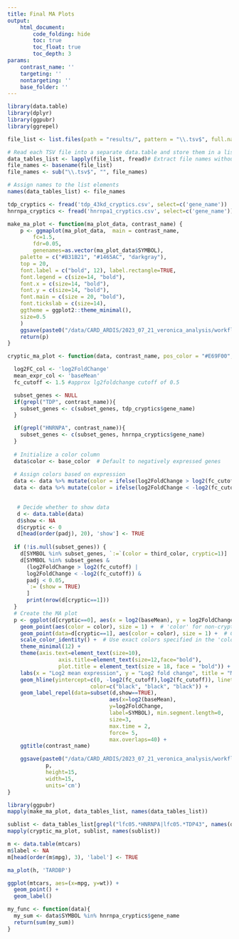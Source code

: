```yaml
---
title: Final MA Plots
output:
    html_document:
        code_folding: hide
        toc: true
        toc_float: true
        toc_depth: 3
params:
    contrast_name: ''
    targeting: ''
    nontargeting: ''
    base_folder: ''
---
```


```r
library(data.table)
library(dplyr)
library(ggpubr)
library(ggrepel)

file_list <- list.files(path = "results/", pattern = "\\.tsv$", full.names = TRUE)

# Read each TSV file into a separate data.table and store them in a list
data_tables_list <- lapply(file_list, fread)# Extract file names without the path and extension
file_names <- basename(file_list)
file_names <- sub("\\.tsv$", "", file_names)

# Assign names to the list elements
names(data_tables_list) <- file_names

tdp_cryptics <- fread('tdp_43kd_cryptics.csv', select=c('gene_name'))
hnrnpa_cryptics <- fread('hnrnpa1_cryptics.csv', select=c('gene_name'))

```

```r
make_ma_plot <- function(ma_plot_data, contrast_name) {
    p <- ggmaplot(ma_plot_data,  main = contrast_name, 
        fc=1.5, 
        fdr=0.05, 
        genenames=as.vector(ma_plot_data$SYMBOL),
    palette = c("#B31B21", "#1465AC", "darkgray"),
    top = 20,
    font.label = c("bold", 12), label.rectangle=TRUE,
    font.legend = c(size=14, "bold"),
    font.x = c(size=14, "bold"),
    font.y = c(size=14, "bold"),
    font.main = c(size = 20, "bold"),
    font.tickslab = c(size=14),
    ggtheme = ggplot2::theme_minimal(),
    size=0.5
    )
    ggsave(paste0("/data/CARD_ARDIS/2023_07_21_veronica_analysis/workflows/rnaseq/downstream/final_figures/MA_Plots/", contrast_name, ".pdf"))
    return(p)
}
```

```r
cryptic_ma_plot <- function(data, contrast_name, pos_color = "#E69F00", base_color = "grey", neg_color = "blue", third_color = "#56B4E9") {

  log2FC_col <- 'log2FoldChange'
  mean_expr_col <- 'baseMean'
  fc_cutoff <- 1.5 #approx lg2foldchange cutoff of 0.5

  subset_genes <- NULL
  if(grepl("TDP", contrast_name)){
    subset_genes <- c(subset_genes, tdp_cryptics$gene_name)
  }

  if(grepl("HNRNPA", contrast_name)){
    subset_genes <- c(subset_genes, hnrnpa_cryptics$gene_name)
  }
  
  # Initialize a color column
  data$color <- base_color  # Default to negatively expressed genes
  
  # Assign colors based on expression
  data <- data %>% mutate(color = ifelse(log2FoldChange > log2(fc_cutoff) & padj < 0.05, pos_color, color))
  data <- data %>% mutate(color = ifelse(log2FoldChange < -log2(fc_cutoff) & padj < 0.05, neg_color, color))

   
   # Decide whether to show data
   d <- data.table(data)
   d$show <- NA
   d$cryptic <- 0
   d[head(order(padj), 20), 'show'] <- TRUE
  
  if (!is.null(subset_genes)) {
    d[SYMBOL %in% subset_genes, `:=`(color = third_color, cryptic=1)]
    d[SYMBOL %in% subset_genes &
      (log2FoldChange > log2(fc_cutoff) |
      log2FoldChange < -log2(fc_cutoff)) &
      padj < 0.05,
      `:=`(show = TRUE)
      ]
      print(nrow(d[cryptic==1]))
  }
  # Create the MA plot
  p <- ggplot(d[cryptic==0], aes(x = log2(baseMean), y = log2FoldChange)) +
    geom_point(aes(color = color), size = 1) +  # 'color' for non-cryptic genes
    geom_point(data=d[cryptic==1], aes(color = color), size = 1) +  # Cryptic genes
    scale_color_identity() +  # Use exact colors specified in the 'color' column
    theme_minimal(12) +
    theme(axis.text=element_text(size=10),
                axis.title=element_text(size=12,face="bold"),
                plot.title = element_text(size = 18, face = "bold")) +  # Apply ggpubr theme for publication-quality plots
    labs(x = "Log2 mean expression", y = "Log2 fold change", title = "MA Plot") +
    geom_hline(yintercept=c(0, -log2(fc_cutoff),log2(fc_cutoff)), linetype=c(1,2,2),
                          color=c("black", "black", "black")) +
    geom_label_repel(data=subset(d,show==TRUE), 
                                aes(x=log2(baseMean), 
                                y=log2FoldChange, 
                                label=SYMBOL), min.segment.length=0,
                                size=3,
                                max.time = 2,
                                force= 5,
                                max.overlaps=40) +
    ggtitle(contrast_name)

    ggsave(paste0("/data/CARD_ARDIS/2023_07_21_veronica_analysis/workflows/rnaseq/downstream/final_figures/MA_Plots_cryptics/", contrast_name, ".pdf"),
            p,
            height=15,
            width=15,
            units='cm')
}


```

```r
library(ggpubr)
mapply(make_ma_plot, data_tables_list, names(data_tables_list))

sublist <- data_tables_list[grepl("lfc05.*HNRNPA|lfc05.*TDP43", names(data_tables_list))]
mapply(cryptic_ma_plot, sublist, names(sublist))

m <- data.table(mtcars)
m$label <- NA
m[head(order(m$mpg), 3), 'label'] <- TRUE

ma_plot(h, 'TARDBP')

ggplot(mtcars, aes=(x=mpg, y=wt)) +
  geom_point() +
  geom_label()

my_func <- function(data){
  my_sum <- data$SYMBOL %in% hnrnpa_cryptics$gene_name
  return(sum(my_sum))
}

```
